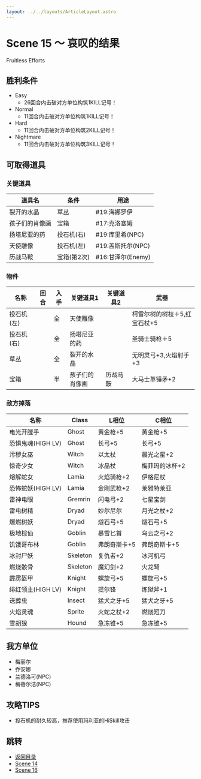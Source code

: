 ```yaml
---
layout: ../../layouts/ArticleLayout.astro
---
```

# Scene 15 ～ 哀叹的结果  

Fruitless Efforts

## 胜利条件 

- Easy
  - 26回合内击破对方单位构筑1KILL记号！
- Normal
  - 11回合内击破对方单位构筑1KILL记号！
- Hard
  - 11回合内击破对方单位构筑2KILL记号！
- Nightmare
  - 11回合内击破对方单位构筑3KILL记号！

## 可取得道具 

### 关键道具

|道具名|条件|用途|
|---|---|---|
|裂开的水晶|草丛|#19:海娜罗伊|
|孩子们的肖像画|宝箱|#17:克洛塞姆|
|扬塔尼亚的药|投石机(右)|#19:库里希(NPC)|
|天使雕像|投石机(左)|#19:盖斯托尔(NPC)|
|历战马鞍|宝箱(第2次)|#16:甘泽尔(Enemy)|

### 物件

|名称|回合|入手|关键道具1|关键道具2|武器|
|---|---|---|---|---|---|
|投石机(左)||全|天使雕像||柯雷尔树的树枝＋5,红宝石杖+5|
|投石机(右)||全|扬塔尼亚的药||圣骑士骑枪＋5|
|草丛||全|裂开的水晶||无明灵弓+3,火焰射手+3|
|宝箱||半|孩子们的肖像画|历战马鞍|大马士革锤矛+2|

### 敌方掉落

|名称|Class|L相位|C相位|
|---|---|---|---|
|电光开膛手|Ghost|黄金枪+5|黄金枪+5|
|恐惧鬼魂(HIGH LV)|Ghost|长弓+5|长弓+5|
|污秽女巫|Witch|以太杖|晨光之星+2|
|惊奇少女|Witch|冰晶杖|梅菲玛的冰杯+2|
|熔解蛇女|Lamia|火焰骑枪+2|伊格尼杖|
|恐怖蛇妖(HIGH LV)|Lamia|金刚武枪+2|莱雅特莱亚|
|雷神电眼|Gremrin|闪电弓+2|七星宝剑|
|雷电树精|Dryad|妙尔尼尔|月光之杖+2|
|爆燃树妖|Dryad|燧石弓+5|燧石弓+5|
|极地棕仙|Goblin|暴雪匕首|乌云之弓+2|
|饥饿哥布林|Goblin|弗朗奇斯卡+5|弗朗奇斯卡+5|
|冰封尸妖|Skeleton|复仇者+2|冰河机弓|
|燃烧骸骨|Skeleton|魔幻剑+2|火龙弩|
|霹雳盔甲|Knight|螺旋弓+5|螺旋弓+5|
|绯红领主(HIGH LV)|Knight|提尔锋|炼狱斧+1|
|送葬虫|Insect|猛犬之牙+5|猛犬之牙+5|
|火焰灵魂|Sprite|火蛇之杖+2|燃烧短刀|
|雪胡狼|Hound|急冻锥+5|急冻锥+5|

## 我方单位 

- 梅丽尔
- 乔安娜
- 兰德洛可(NPC)
- 梅蓓尔洁(NPC)

## 攻略TIPS 

- 投石机的耐久较高，推荐使用玛利亚的HiSkill攻击

## 跳转

- [返回目录](../maria)
- [Scene 14](./1-14)
- [Scene 16](./1-16)